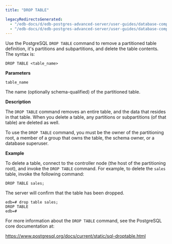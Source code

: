 ```yaml
---
title: "DROP TABLE"

legacyRedirectsGenerated:
  - "/edb-docs/d/edb-postgres-advanced-server/user-guides/database-compatibility-table-partitioning-guide/13/drop_table.html"
  - "/edb-docs/d/edb-postgres-advanced-server/user-guides/database-compatibility-table-partitioning-guide/latest/drop_table.html"
---
```


<div id="drop_table" class="registered_link"></div>

Use the PostgreSQL `DROP TABLE` command to remove a partitioned table definition, it's partitions and subpartitions, and delete the table contents. The syntax is:

```text
DROP TABLE <table_name>
```

**Parameters**

`table_name`

 The name (optionally schema-qualified) of the partitioned table.

**Description**

The `DROP TABLE` command removes an entire table, and the data that resides in that table. When you delete a table, any partitions or subpartitions (of that table) are deleted as well.

To use the `DROP TABLE` command, you must be the owner of the partitioning root, a member of a group that owns the table, the schema owner, or a database superuser.

**Example**

To delete a table, connect to the controller node (the host of the partitioning root), and invoke the `DROP TABLE` command. For example, to delete the `sales` table, invoke the following command:

```text
DROP TABLE sales;
```

The server will confirm that the table has been dropped.

```text
edb=# drop table sales;
DROP TABLE
edb=#
```

For more information about the `DROP TABLE` command, see the PostgreSQL core documentation at:

<https://www.postgresql.org/docs/current/static/sql-droptable.html>
